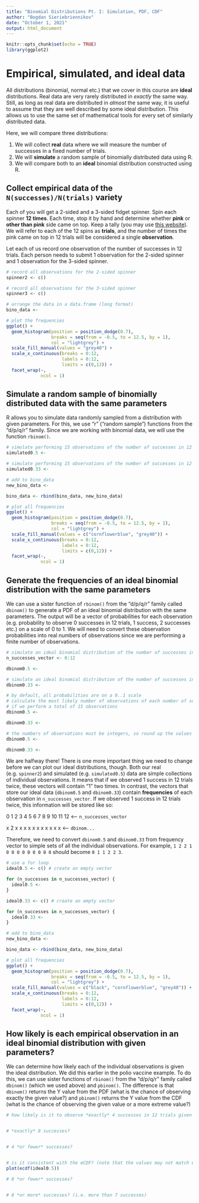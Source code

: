 ```yaml
---
title: "Binomial Distributions Pt. I: Simulation, PDF, CDF"
author: "Bogdan Sieriebriennikov"
date: "October 1, 2021"
output: html_document
---
```


```r
knitr::opts_chunk$set(echo = TRUE)
library(ggplot2)
```

# Empirical, simulated, and ideal data

All distributions (binomial, normal etc.) that we cover in this course are **ideal** distributions. Real data are very rarely distributed in *exactly* the same way. Still, as long as real data are distributed in *almost* the same way, it is useful to assume that they are well described by some ideal distribution. This allows us to use the same set of mathematical tools for every set of similarly distributed data.

Here, we will compare three distributions:

1. We will collect **real** data where we will measure the number of successes in a fixed number of trials.
2. We will **simulate** a random sample of binomially distributed data using R.
3. We will compare both to an **ideal** binomial distribution constructed using R.

## Collect empirical data of the `N(successes)/N(trials)` variety

Each of you will get a 2-sided and a 3-sided fidget spinner. Spin each spinner **12 times**. Each time, stop it by hand and determine whether **pink** or **other than pink** side came on top. Keep a tally (you may use [this website](https://tallycount.app/)). We will refer to each of the 12 spins as **trials**, and the number of times the pink came on top in 12 trials will be considered a single **observation**.

Let each of us record one observation of the number of successes in 12 trials. Each person needs to submit 1 observation for the 2-sided spinner and 1 observation for the 3-sided spinner.

```r
# record all observations for the 2-sided spinner
spinner2 <- c()

# record all observations for the 3-sided spinner
spinner3 <- c()

# arrange the data in a data.frame (long format)
bino_data <- 

# plot the frequencies
ggplot() +
  geom_histogram(position = position_dodge(0.7),
                 breaks = seq(from = -0.5, to = 12.5, by = 1),
                 col = "lightgrey") +
  scale_fill_manual(values = "grey40") +
  scale_x_continuous(breaks = 0:12,
                     labels = 0:12,
                     limits = c(0,12)) +
  facet_wrap(~,
             ncol = 1)
```

## Simulate a random sample of binomially distributed data with the same parameters

R allows you to simulate data randomly sampled from a distribution with given parameters. For this, we use "r" ("random sample") functions from the "d/p/q/r" family. Since we are working with binomial data, we will use the function `rbinom()`.

```r
# simulate performing 15 observations of the number of successes in 12 trials if the probability of success = 0.5
simulated0.5 <- 

# simulate performing 15 observations of the number of successes in 12 trials if the probability of success = 1/3
simulated0.33 <- 

# add to bino_data
new_bino_data <- 

bino_data <- rbind(bino_data, new_bino_data)

# plot all frequencies
ggplot() +
  geom_histogram(position = position_dodge(0.7),
                 breaks = seq(from = -0.5, to = 12.5, by = 1),
                 col = "lightgrey") +
  scale_fill_manual(values = c("cornflowerblue", "grey40")) +
  scale_x_continuous(breaks = 0:12,
                     labels = 0:12,
                     limits = c(0,12)) +
  facet_wrap(~,
             ncol = 1)
```

## Generate the frequencies of an ideal binomial distribution with the same parameters

We can use a sister function of `rbinom()` from the "d/p/q/r" family called `dbinom()` to generate a PDF of an ideal binomial distribution with the same parameters. The output will be a vector of probabilities for each observation (e.g. probability to observe 0 successes in 12 trials, 1 success, 2 successes etc.) on a scale of 0 to 1. We will need to convert these observation probabilities into real numbers of observations since we are performing a finite number of observations.

```r
# simulate an ideal binomial distribution of the number of successes in 12 trials if the probability of success = 0.5
n_successes_vector <- 0:12

dbinom0.5 <- 

# simulate an ideal binomial distribution of the number of successes in 12 trials if the probability of success = 1/3
dbinom0.33 <- 

# by default, all probabilities are on a 0..1 scale
# calculate the most likely number of observations of each number of successes
# if we perform a total of 15 observations
dbinom0.5 <- 

dbinom0.33 <- 

# the numbers of observations must be integers, so round up the values
dbinom0.5 <- 

dbinom0.33 <- 
```

We are halfway there! There is one more important thing we need to change before we can plot our ideal distributions, though. Both our real (e.g. `spinner2`) and simulated (e.g. `simulated0.5`) data are simple collections of individual observations. It means that if we observed 1 success in 12 trials twice, these vectors will contain "1" two times. In contrast, the vectors that store our ideal data (`dbinom0.5` and `dbinom0.33`) contain **frequencies** of each observation in `n_successes_vector`. If we observed 1 success in 12 trials twice, this information will be stored like so:

0 1 2 3 4 5 6 7 8 9 10 11 12 <-- `n_successes_vector`

x 2 x x x x x x x x x  x  x  <-- `dbinom...`

Therefore, we need to convert `dbinom0.5` and `dbinom0.33` from frequency vector to simple sets of all the individual observations. For example, `1 2 2 1 0 0 0 0 0 0 0 0 0` should become `0 1 1 2 2 3`.

```r
# use a for loop
ideal0.5 <- c() # create an empty vector

for (n_successes in n_successes_vector) {
  ideal0.5 <- 
}

ideal0.33 <- c() # create an empty vector

for (n_successes in n_successes_vector) {
  ideal0.33 <- 
}

# add to bino_data
new_bino_data <- 

bino_data <- rbind(bino_data, new_bino_data)

# plot all frequencies
ggplot() +
  geom_histogram(position = position_dodge(0.7),
                 breaks = seq(from = -0.5, to = 12.5, by = 1),
                 col = "lightgrey") +
  scale_fill_manual(values = c("black", "cornflowerblue", "grey40")) +
  scale_x_continuous(breaks = 0:12,
                     labels = 0:12,
                     limits = c(0,12)) +
  facet_wrap(~,
             ncol = 1)
```

## How likely is each empirical observation in an ideal binomial distribution with given parameters?

We can determine how likely each of the individual observations is given the ideal distribution. We did this earlier in the polio vaccine example. To do this, we can use sister functions of `rbinom()` from the "d/p/q/r" family called `dbinom()` (which we used above) and `pbinom()`. The difference is that `dbinom()` returns the Y value from the PDF (what is the chance of observing exactly the given value?) and `pbinom()` returns the Y value from the CDF (what is the chance of observing the given value or a more extreme value?)

```r
# how likely is it to observe *exactly* 4 successes in 12 trials given the ideal binomial distribution with a 0.5 probability of success?


# *exactly* 8 successes?


# 4 *or fewer* successes?


# is it consistent with the eCDF? (note that the values may not match exactly due to rounding)
plot(ecdf(ideal0.5))

# 8 *or fewer* successes?


# 8 *or more* successes? (i.e. more than 7 successes)


```
